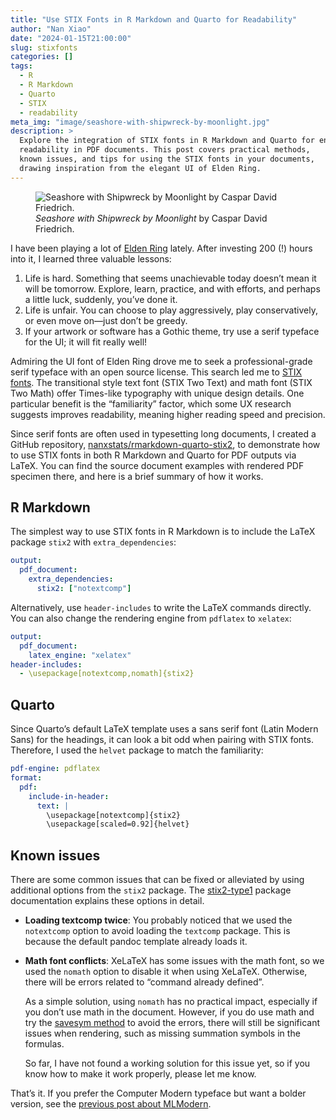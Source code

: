 ```yaml
---
title: "Use STIX Fonts in R Markdown and Quarto for Readability"
author: "Nan Xiao"
date: "2024-01-15T21:00:00"
slug: stixfonts
categories: []
tags:
  - R
  - R Markdown
  - Quarto
  - STIX
  - readability
meta_img: "image/seashore-with-shipwreck-by-moonlight.jpg"
description: >
  Explore the integration of STIX fonts in R Markdown and Quarto for enhanced
  readability in PDF documents. This post covers practical methods,
  known issues, and tips for using the STIX fonts in your documents,
  drawing inspiration from the elegant UI of Elden Ring.
---
```


![_Seashore with Shipwreck by Moonlight_ by Caspar David Friedrich.](/image/seashore-with-shipwreck-by-moonlight.jpg)

I have been playing a lot of [Elden Ring](https://en.wikipedia.org/wiki/Elden_Ring) lately.
After investing 200 (!) hours into it, I learned three valuable lessons:

1. Life is hard. Something that seems unachievable today doesn't mean it
   will be tomorrow. Explore, learn, practice, and with efforts, and perhaps
   a little luck, suddenly, you've done it.
2. Life is unfair. You can choose to play aggressively, play conservatively,
   or even move on---just don't be greedy.
3. If your artwork or software has a Gothic theme, try use a serif typeface
   for the UI; it will fit really well!

Admiring the UI font of Elden Ring drove me to seek a professional-grade serif
typeface with an open source license.
This search led me to [STIX fonts](https://github.com/stipub/stixfonts).
The transitional style text font (STIX Two Text) and math font (STIX Two Math)
offer Times-like typography with unique design details.
One particular benefit is the "familiarity" factor, which some UX research
suggests improves readability, meaning higher reading speed and precision.

Since serif fonts are often used in typesetting long documents,
I created a GitHub repository,
[nanxstats/rmarkdown-quarto-stix2](https://github.com/nanxstats/rmarkdown-quarto-stix2),
to demonstrate how to use STIX fonts in both R Markdown and Quarto for
PDF outputs via LaTeX.
You can find the source document examples with rendered PDF specimen there,
and here is a brief summary of how it works.

## R Markdown

The simplest way to use STIX fonts in R Markdown is to include the LaTeX package
`stix2` with `extra_dependencies`:

```yaml
output:
  pdf_document:
    extra_dependencies:
      stix2: ["notextcomp"]
```

Alternatively, use `header-includes` to write the LaTeX commands directly.
You can also change the rendering engine from `pdflatex` to `xelatex`:

```yaml
output:
  pdf_document:
    latex_engine: "xelatex"
header-includes:
  - \usepackage[notextcomp,nomath]{stix2}
```

## Quarto

Since Quarto's default LaTeX template uses a sans serif font (Latin Modern Sans)
for the headings, it can look a bit odd when pairing with STIX fonts.
Therefore, I used the `helvet` package to match the familiarity:

```yaml
pdf-engine: pdflatex
format:
  pdf:
    include-in-header:
      text: |
        \usepackage[notextcomp]{stix2}
        \usepackage[scaled=0.92]{helvet}
```

## Known issues

There are some common issues that can be fixed or alleviated by using
additional options from the `stix2` package.
The [stix2-type1](https://ctan.org/pkg/stix2-type1) package
documentation explains these options in detail.

- **Loading textcomp twice**: You probably noticed that we used the `notextcomp`
  option to avoid loading the `textcomp` package. This is because the default
  pandoc template already loads it.
- **Math font conflicts**: XeLaTeX has some issues with the math font, so we
  used the `nomath` option to disable it when using XeLaTeX.
  Otherwise, there will be errors related to "command already defined".

  As a  simple solution, using `nomath` has no practical impact, especially
  if you don't use math in the document. However, if you do use math
  and try the [savesym method](https://texfaq.org/FAQ-alreadydef)
  to avoid the errors, there will still be significant issues when rendering,
  such as missing summation symbols in the formulas.

  So far, I have not found a working solution for this issue yet, so if you
  know how to make it work properly, please let me know.

That's it. If you prefer the Computer Modern typeface but want a bolder version,
see the [previous post about MLModern](https://nanx.me/blog/post/mlmodern/).

